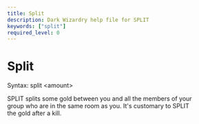 ```yaml
---
title: Split
description: Dark Wizardry help file for SPLIT
keywords: ["split"]
required_level: 0
---
```


# Split

Syntax: split \<amount\>  

SPLIT splits some gold between you and all the members of your  
group who are in the same room as you.  It's customary to SPLIT  
the gold after a kill.